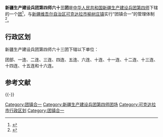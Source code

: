 {{中国乡级行政区
|行政区全称           = 新疆生产建设兵团第四师六十三团<br>可克达拉市榆树庄镇
|上级行政区           = [[新疆生产建设兵团第四师|新疆生产建设兵团第四师]]<br>[[新疆维吾尔自治区|新疆维吾尔自治区]][[可克达拉市|可克达拉市]]
|行政区类别           = [[团_(军队)|团]]
}}

'''新疆生产建设兵团第四师六十三团'''是[[中华人民共和国|中华人民共和国]][[新疆生产建设兵团|新疆生产建设兵团]][[新疆生产建设兵团第四师|第四师]]下辖的一个[[团_(军队)|团]]<ref>{{Cite journal|title=新疆生产建设兵团分布图|author=新疆生产建设兵团年鉴编辑委员会|journal=兵团年鉴|publisher=新疆生产建设兵团年鉴社|doi=10.42437/y.cnki.yxjsc.2021.000007|year=2020|location=乌鲁木齐|page=7-8|issn=1671-3338}}</ref>，与[[新疆维吾尔自治区|新疆维吾尔自治区]][[可克达拉市|可克达拉市]][[榆树庄镇|榆树庄镇]]实行“团镇合一”的管理体制<ref>{{cite web |title=师市“团镇合一”管理体制迈出实质性步伐 |url=http://www.cocodala.gov.cn/c/2019-07-24/905133.shtml |website=第四师可克达拉市 |access-date=2020-08-24 |archive-date=2021-02-24 |archive-url=https://web.archive.org/web/20210224232830/http://www.cocodala.gov.cn/c/2019-07-24/905133.shtml |dead-url=no }}</ref>。

== 行政区划 ==
新疆生产建设兵团第四师六十三团下辖以下单位：

团部、一连、二连、三连、四连、五连、六连、十连、十一连、十二连、十三连、十四连、十五连和十六连。

== 参考文献 ==
{{Reflist}}

{{-}}
{{可克达拉市行政区划}}
{{新疆生产建设兵团第四师}}
[[Category:团镇合一|Category:团镇合一]]
{{DEFAULTSORT:63}}
{{新疆行政区划小作品}}
[[Category:新疆生产建设兵团第四师团场|Category:新疆生产建设兵团第四师团场]]
[[Category:可克达拉市行政区划|Category:可克达拉市行政区划]]
[[Category:团镇合一|Category:团镇合一]]